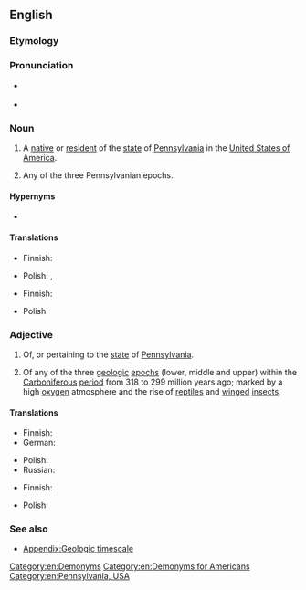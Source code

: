 ==English==

===Etymology===
{{suffix|en|Pennsylvania|an}}

===Pronunciation===
* {{a|US}} {{IPA|en|/pɛnsʊlˈveɪ̯njɪn/}}
* {{rhymes|en|eɪniən}}

===Noun===
{{en-noun}}

# A [[native]] or [[resident]] of the [[state]] of [[Pennsylvania]] in the [[United States of America]].
# {{lb|en|geology}} Any of the three Pennsylvanian epochs.

====Hypernyms====
* {{l|en|American}}

====Translations====
{{trans-top|resident of Pennsylvania}}
* Finnish: {{t|fi|[[Pennsylvania|pennsylvania]][[-lainen|lainen]]}}
{{trans-mid}}
* Polish: {{t+|pl|Pensylwańczyk|m-pr}}, {{t+|pl|Pensylwanka|f}}
{{trans-bottom}}

{{trans-top|geology: Pennsylvanian epoch}}
* Finnish: {{t|fi|myöhäiskivihiilikausi}}
{{trans-mid}}
* Polish: {{t|pl|pensylwan|m-in}}
{{trans-bottom}}

===Adjective===
{{en-adj|-}}

# Of, or pertaining to the [[state]] of [[Pennsylvania]].
# {{lb|en|geology}} Of any of the three [[geologic]] [[epoch]]s (lower, middle and upper) within the [[Carboniferous]] [[period]] from 318 to 299 million years ago; marked by a high [[oxygen]] atmosphere and the rise of [[reptile]]s and [[winged]] [[insects]].

====Translations====
{{trans-top|of or pertaining to Pennsylvania}}
* Finnish: {{t|fi|[[Pennsylvania|pennsylvania]][[-lainen|lainen]]}}
* German: {{t|de|pennsylvanisch}}
{{trans-mid}}
* Polish: {{t+|pl|pensylwański}}
* Russian: {{t+|ru|пенсильванский}}
{{trans-bottom}}

{{trans-top|geology: of a Pennsylvanian epoch}}
* Finnish: {{t|fi|myöhäiskivihiilikautinen}}
{{trans-mid}}
* Polish: {{t+|pl|pensylwański}}
{{trans-bottom}}

===See also===
* [[Appendix:Geologic timescale]]

[[Category:en:Demonyms]]
[[Category:en:Demonyms for Americans]]
[[Category:en:Pennsylvania, USA]]